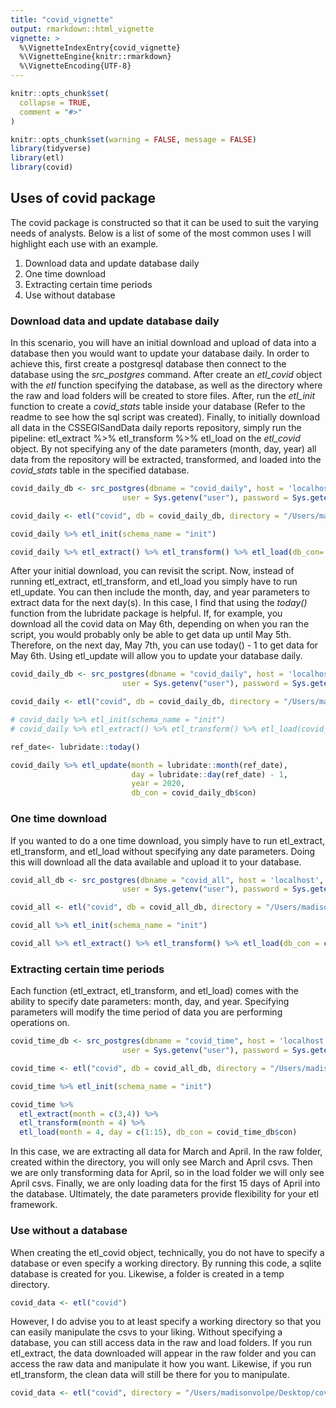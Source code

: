 ```yaml
---
title: "covid_vignette"
output: rmarkdown::html_vignette
vignette: >
  %\VignetteIndexEntry{covid_vignette}
  %\VignetteEngine{knitr::rmarkdown}
  %\VignetteEncoding{UTF-8}
---
```


```r
knitr::opts_chunk$set(
  collapse = TRUE,
  comment = "#>"
)
```

```r
knitr::opts_chunk$set(warning = FALSE, message = FALSE)
library(tidyverse)
library(etl)
library(covid)
```

## Uses of covid package 

The covid package is constructed so that it can be used to suit the varying needs of analysts. Below is a list of some of the most common uses I will highlight each use with an example. 

1. Download data and update database daily
2. One time download 
3. Extracting certain time periods
4. Use without database 

### Download data and update database daily 

In this scenario, you will have an initial download and upload of data into a database then you would want to update your database daily. In order to achieve this, first create a postgresql database then connect to the database using the *src_postgres* command. After create an *etl_covid* object with the *etl* function specifying the database, as well as the directory where the raw and load folders will be created to store files. After, run the *etl_init* function to create a *covid_stats* table inside your database (Refer to the readme to see how the sql script was created). Finally, to initially download all data in the CSSEGISandData daily reports repository, simply run the pipeline: etl_extract %>% etl_transform %>% etl_load on the *etl_covid* object. By not specifying any of the date parameters (month, day, year) all data from the repository will be extracted, transformed, and loaded into the *covid_stats* table in the specified database. 

```r
covid_daily_db <- src_postgres(dbname = "covid_daily", host = 'localhost', port = 5432,
                         user = Sys.getenv("user"), password = Sys.getenv("password"))

covid_daily <- etl("covid", db = covid_daily_db, directory = "/Users/madisonvolpe/Desktop/covid_daily")

covid_daily %>% etl_init(schema_name = "init")

covid_daily %>% etl_extract() %>% etl_transform() %>% etl_load(db_con= covid_daily_db$con)
```

After your initial download, you can revisit the script. Now, instead of running etl_extract, etl_transform, and etl_load you simply have to run etl_update. You can then include the month, day, and year parameters to extract data for the next day(s). In this case, I find that using the *today()* function from the lubridate package is helpful. If, for example, you download all the covid data on May 6th, depending on when you ran the script, you would probably only be able to get data up until May 5th. Therefore, on the next day, May 7th, you can use today() - 1 to get data for May 6th. Using etl_update will allow you to update your database daily.

```r
covid_daily_db <- src_postgres(dbname = "covid_daily", host = 'localhost', port = 5432,
                         user = Sys.getenv("user"), password = Sys.getenv("password"))

covid_daily <- etl("covid", db = covid_daily_db, directory = "/Users/madisonvolpe/Desktop/covid_daily")

# covid_daily %>% etl_init(schema_name = "init")
# covid_daily %>% etl_extract() %>% etl_transform() %>% etl_load(covid_daily_db$con)

ref_date<- lubridate::today()

covid_daily %>% etl_update(month = lubridate::month(ref_date), 
                           day = lubridate::day(ref_date) - 1, 
                           year = 2020,
                           db_con = covid_daily_db$con)
```

### One time download 

If you wanted to do a one time download, you simply have to run etl_extract, etl_transform, and etl_load without specifying any date parameters. Doing this will download all the data available and upload it to your database. 

```r
covid_all_db <- src_postgres(dbname = "covid_all", host = 'localhost', port = 5432,
                         user = Sys.getenv("user"), password = Sys.getenv("password"))

covid_all <- etl("covid", db = covid_all_db, directory = "/Users/madisonvolpe/Desktop/covid_all")

covid_all %>% etl_init(schema_name = "init")

covid_all %>% etl_extract() %>% etl_transform() %>% etl_load(db_con = covid_all_db$con)
```

### Extracting certain time periods

Each function (etl_extract, etl_transform, and etl_load) comes with the ability to specify date parameters: month, day, and year. Specifying parameters will modify the time period of data you are performing operations on. 

```r
covid_time_db <- src_postgres(dbname = "covid_time", host = 'localhost', port = 5432,
                         user = Sys.getenv("user"), password = Sys.getenv("password"))

covid_time <- etl("covid", db = covid_all_db, directory = "/Users/madisonvolpe/Desktop/covid_time")

covid_time %>% etl_init(schema_name = "init")

covid_time %>% 
  etl_extract(month = c(3,4)) %>% 
  etl_transform(month = 4) %>%
  etl_load(month = 4, day = c(1:15), db_con = covid_time_db$con)
``` 

In this case, we are extracting all data for March and April. In the raw folder, created within the directory, you will only see March and April csvs. Then we are only transforming data for April, so in the load folder we will only see April csvs. Finally, we are only loading data for the first 15 days of April into the database. Ultimately, the date parameters provide flexibility for your etl framework. 

### Use without a database 

When creating the etl_covid object, technically, you do not have to specify a database or even specify a working directory. By running this code, a sqlite database is created for you. Likewise, a folder is created in a temp directory. 

```r
covid_data <- etl("covid")
```

However, I do advise you to at least specify a working directory so that you can easily manipulate the csvs to your liking. Without specifying a database, you can still access data in the raw and load folders. If you run etl_extract, the data downloaded will appear in the raw folder and you can access the raw data and manipulate it how you want. Likewise, if you run etl_transform, the clean data will still be there for you to manipulate. 

```r
covid_data <- etl("covid", directory = "/Users/madisonvolpe/Desktop/covid")
```
